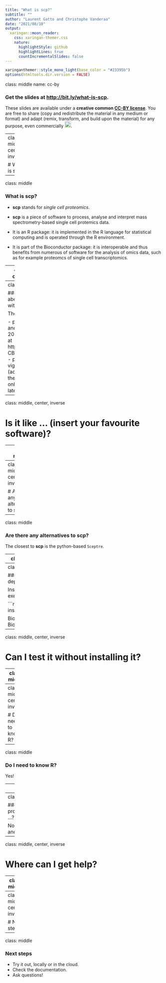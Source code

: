 ```yaml
---
title: "What is scp?"
subtitle: ""
author: "Laurent Gatto and Christophe Vanderaa"
date: "2021/08/10"
output:
  xaringan::moon_reader:
    css: xaringan-themer.css
    nature:
      highlightStyle: github
      highlightLines: true
      countIncrementalSlides: false
---
```


```r
xaringanthemer::style_mono_light(base_color = "#23395b")
options(htmltools.dir.version = FALSE)
```

class: middle
name: cc-by

### Get the slides at [http://bit.ly/what-is-scp](http://bit.ly/what-is-scp).

These slides are available under a **creative common
[CC-BY license](http://creativecommons.org/licenses/by/4.0/)**. You are
free to share (copy and redistribute the material in any medium or
format) and adapt (remix, transform, and build upon the material) for
any purpose, even commercially
<img height="20px" alt="CC-BY" src="../img/cc1.jpg" />.


---
class: middle, center, inverse

# What is scp?

---

class: middle

### What is scp?

- **scp** stands for *single cell proteomics*.

- **scp** is a piece of software to process, analyse and interpret
  mass spectrometry-based single cell protemics data.

- It is an R package: it is implemented in the R language for
  statistical computing and is operated through the R environment.

- It is part of the Bioconductor package: it is interoperable and thus
  benefits from numerous of software for the analysis of omics data,
  such as for example proteomcs of single cell transcriptomics.

---
class: middle, center, inverse

# How to learn about/get started with scp?

---
class: middle

### How to learn about/get started with scp?

The **scp**

- paper (Vanderaa and Gatto, bioRXiv, 2021)
- webpage at https://UCLouvain-CBIO.github.io/scp
- package vignettes (accessible from the webpage)
- online tutorial (see later)


---
class: middle, center, inverse

# Is it like ... (insert your favourite software)?

---
class: middle

### Is it like ... (insert your favourite software)?

No, **scp** will give you more flexibility than any other software and
functionality dedicated to mass spectrometry-based single cell
proteomics.

---
class: middle, center, inverse

# Are there any alternatives to scp?

---
class: middle

### Are there any alternatives to scp?

The closest to **scp** is the python-based `Sceptre`.


---
class: middle, center, inverse

# How to install scp (and its dependencies)?

---
class: middle

### How to install scp (and its dependencies)?

Install R and RStudio and execute

```r
if (!require("BiocManager"))
    install.packages("BiocManacer")

BiocManager::install("scpdata")
BiocManager::install("scp")
```


---
class: middle, center, inverse

# Can I test it without installing it?

---
class: middle

### Can I test it without installing it?

Yes!

See https://lgatto.github.io/QFeaturesScpWorkshop2021/


---
class: middle, center, inverse

# Do I need to know R?

---
class: middle

### Do I need to know R?

Yes!

---
class: middle, center, inverse

# Do I need to be a programmer/statistician/bioinformatician ...?

---
class: middle

### Do I need to be a programmer/statistician/bioinformatician ...?

No, you **only** want to be able to analyse and understand you data!

---
class: middle, center, inverse

# Where can I get help?

---
class: middle

### Where can I get help?

- The **scp** github repository: http://github.com/UCLouvain-CBIO/scp/issues
- The Bioconductor support site: http://support.bioconductor.org
- Regular workshops we teach

---
class: middle, center, inverse

# Next steps

---
class: middle

### Next steps

- Try it out, locally or in the cloud.
- Check the documentation.
- Ask questions!

